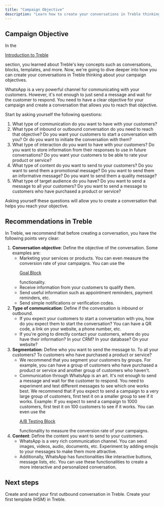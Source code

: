 ```yaml
---
title: "Campaign Objective"
description: "Learn how to create your conversations in Treble thinking about your campaign objectives"
---
```


## Campaign Objective

In the <a class="article-link" href="/en/docs/intro-to-treble/welcome"><p>Introduction to Treble</p><Icon icon="arrow-up-right-from-square" iconType="solid" /></a> section, you learned about Treble's key concepts such as conversations, blocks, templates, and more. Now, we're going to dive deeper into how you can create your conversations in Treble thinking about your campaign objectives.

WhatsApp is a very powerful channel for communicating with your customers. However, it's not enough to just send a message and wait for the customer to respond. You need to have a clear objective for your campaign and create a conversation that allows you to reach that objective.

Start by asking yourself the following questions:

1. What type of communication do you want to have with your customers?
2. What type of inbound or outbound conversation do you need to reach that objective? Do you want your customers to start a conversation with you? Or do you want to initiate the conversation with them?
3. What type of interaction do you want to have with your customers? Do you want to store information from their responses to use in future conversations? Do you want your customers to be able to rate your product or service?
4. What type of content do you want to send to your customers? Do you want to send them a promotional message? Do you want to send them an informative message? Do you want to send them a quality message?
5. What type of target audience do you have? Do you want to send a message to all your customers? Do you want to send a message to customers who have purchased a product or service?

Asking yourself these questions will allow you to create a conversation that helps you reach your objective.

## Recommendations in Treble

In Treble, we recommend that before creating a conversation, you have the following points very clear:

1. **Conversation objective**: Define the objective of the conversation. Some examples are:
    - Marketing your services or products. You can even measure the conversion rate of your campaigns. You can use the <a class="article-link" href="/en/docs/build-with-treble/blocks/goal-block"><p>Goal Block</p><Icon icon="arrow-up-right-from-square" iconType="solid" /></a> functionality.
    - Receive information from your customers to qualify them.
    - Send useful information such as appointment reminders, payment reminders, etc.
    - Send simple notifications or verification codes.
2. **Type of communication**: Define if the conversation is inbound or outbound.
    - If you expect your customers to start a conversation with you, how do you expect them to start the conversation? You can have a QR code, a link on your website, a phone number, etc.
    - If you're going to directly contact your customers, where do you have their information? In your CRM? In your database? On your website?
3. **Segmentation**: Define who you want to send the message to. To all your customers? To customers who have purchased a product or service?
    - We recommend that you segment your customers by groups. For example, you can have a group of customers who have purchased a product or service and another group of customers who haven't.
    - Communication through WhatsApp is an art. It's not enough to send a message and wait for the customer to respond. You need to experiment and test different messages to see which one works best. We recommend that if you expect to send a campaign to a very large group of customers, first test it on a smaller group to see if it works. Example: If you expect to send a campaign to 1000 customers, first test it on 100 customers to see if it works. You can even use the <a class="article-link" href="/en/docs/build-with-treble/blocks/ab-test"><p>A/B Testing Block</p><Icon icon="arrow-up-right-from-square" iconType="solid" /></a> functionality to measure the conversion rate of your campaigns.
4. **Content**: Define the content you want to send to your customers.
    - WhatsApp is a very rich communication channel. You can send images, videos, audio, documents, etc. Experiment by adding emojis to your messages to make them more attractive.
    - Additionally, WhatsApp has functionalities like interactive buttons, message lists, etc. You can use these functionalities to create a more interactive and personalized conversation.

<div class="hr"></div>

## Next steps

<CardGroup cols={3}>
    <Card 
        title="Create your first outbound conversation" 
        icon="check"
        href="/en/docs/intro-to-treble/outbound-convo"
    >
        Create and send your first outbound conversation in Treble.
    </Card>
    <Card 
        title="Create your first template (HSM)" 
        icon="code"
        href="/en/docs/meta/hsm-templates"
    >
        Create your first template (HSM) in Treble.
    </Card>
</CardGroup> 